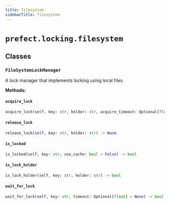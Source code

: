 ```yaml
---
title: filesystem
sidebarTitle: filesystem
---
```


# `prefect.locking.filesystem`

## Classes

### `FileSystemLockManager`


A lock manager that implements locking using local files.


**Methods:**

#### `acquire_lock`

```python
acquire_lock(self, key: str, holder: str, acquire_timeout: Optional[float] = None, hold_timeout: Optional[float] = None) -> bool
```

#### `release_lock`

```python
release_lock(self, key: str, holder: str) -> None
```

#### `is_locked`

```python
is_locked(self, key: str, use_cache: bool = False) -> bool
```

#### `is_lock_holder`

```python
is_lock_holder(self, key: str, holder: str) -> bool
```

#### `wait_for_lock`

```python
wait_for_lock(self, key: str, timeout: Optional[float] = None) -> bool
```
